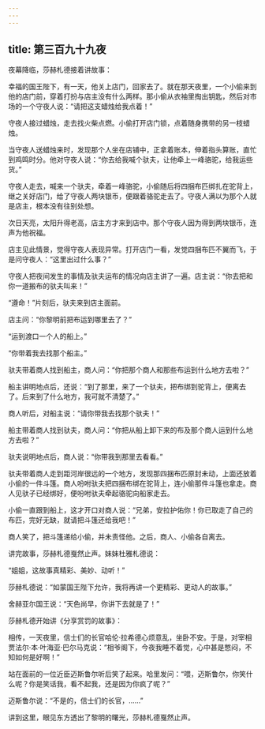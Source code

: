 ```yaml
---
---
---
```

title: 第三百九十九夜
---






夜幕降临，莎赫札德接着讲故事：





幸福的国王陛下，有一天，他关上店门，回家去了。就在那天夜里，一个小偷来到他的店门前，穿着打扮与店主没有什么两样。那小偷从衣袖里掏出钥匙，然后对市场的一个守夜人说：“请把这支蜡烛给我点着！”

守夜人接过蜡烛，走去找火柴点燃。小偷打开店门锁，点着随身携带的另一枝蜡烛。

当守夜人送蜡烛来时，发现那个人坐在店铺中，正拿着账本，伸着指头算账，直忙到鸡鸣时分。他对守夜人说：“你去给我喊个驮夫，让他牵上一峰骆驼，给我运些货。”

守夜人走去，喊来一个驮夫，牵着一峰骆驼，小偷随后将四捆布匹绑扎在驼背上，继之关好店门，给了守夜人两块银币，便跟着骆驼走去了。守夜人满以为那个人就是店主，根本没有往别处想。

次日天亮，太阳升得老高，店主方才来到店中。那个守夜人因为得到两块银币，连声为他祝福。

店主见此情景，觉得守夜人表现异常。打开店门一看，发觉四捆布匹不翼而飞，于是问守夜人：“这里出过什么事？”

守夜人把夜间发生的事情及驮夫运布的情况向店主讲了一遍。店主说：“你去把和你一道搬布的驮夫叫来！”

“遵命！”片刻后，驮夫来到店主面前。

店主问：“你黎明前把布运到哪里去了？”

“运到渡口一个人的船上。”

“你带着我去找那个船主。”

驮夫带着商人找到船主，商人问：“你把那个商人和那些布运到什么地方去啦？”

船主讲明地点后，还说：“到了那里，来了一个驮夫，把布绑到驼背上，便离去了。后来到了什么地方，我可就不清楚了。”

商人听后，对船主说：“请你带我去找那个驮夫！”

船主带着商人找到驮夫，商人问：“你把从船上卸下来的布及那个商人运到什么地方去啦？”

驮夫说明地点后，商人说：“你带我到那里去看看。”

驮夫带着商人走到距河岸很远的一个地方，发现那四捆布匹原封未动，上面还放着小偷的一件斗篷。商人吩咐驮夫把四捆布绑在驼背上，连小偷那件斗篷也拿走。商人见驮子已经绑好，便吩咐驮夫牵起骆驼向船家走去。

小偷一直跟到船上，这才开口对商人说：“兄弟，安拉护佑你！你已取走了自己的布匹，完好无缺，就请把斗篷还给我吧！”

商人笑了，把斗篷递给小偷，并未责怪他。之后，商人、小偷各自离去。





讲完故事，莎赫札德戛然止声。妹妹杜雅札德说：

“姐姐，这故事真精彩、美妙、动听！”

莎赫札德说：“如蒙国王陛下允许，我将再讲一个更精彩、更动人的故事。”

舍赫亚尔国王说：“天色尚早，你讲下去就是了！”





莎赫札德开始讲《分享赏罚的故事》：

相传，一天夜里，信士们的长官哈伦·拉希德心烦意乱，坐卧不安。于是，对宰相贾法尔·本·叶海亚·巴尔马克说：“相爷阁下，今夜我睡不着觉，心中甚是憋闷，不知如何是好啊！”

站在面前的一位近臣迈斯鲁尔听后笑了起来。哈里发问：“喂，迈斯鲁尔，你笑什么呢？你是笑话我，看不起我，还是因为你疯了呢？”

迈斯鲁尔说：“不是的，信士们的长官，……”





讲到这里，眼见东方透出了黎明的曙光，莎赫札德戛然止声。